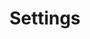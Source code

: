 ---
title: Settings
icon: IconSettings2
info: Configure your Twenty workspace settings and preferences.
image: /images/user-guide/setup/settings.png
sectionInfo: Your complete guide to Twenty CRM features and best practices.
---